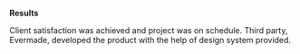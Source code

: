 
**Results**

Client satisfaction was achieved and project was on schedule. Third party, Evermade, developed the product with the help of design system provided.




